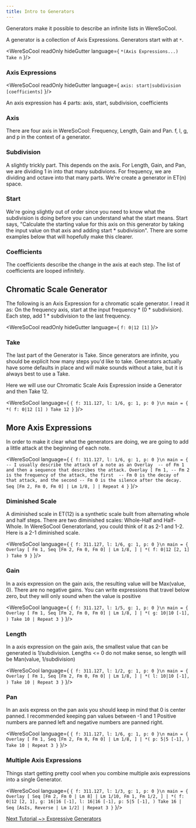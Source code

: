 ```yaml
---
title: Intro to Generators
---
```


Generators make it possible to describe an infinite lists in WereSoCool.

A generator is a collection of
Axis Expressions. Generators start with at `*`.

<WereSoCool
  readOnly
  hideGutter
  language={
`*(Axis Expressions...) Take n`
}/>

### Axis Expressions
<WereSoCool
  readOnly
  hideGutter
  language={
`axis: start|subdivision [coefficients]`
}/>

An axis expression has 4 parts: axis, start, subdivision, coefficients

### Axis
There are four axis in WereSoCool: 
Frequency, Length, Gain and Pan. 
f, l, g, and p in the context of a generator.

### Subdivision
A slightly trickly part. This depends on the axis. For 
Length, Gain, and Pan, we are dividing 1 in into that many 
subdivions. For frequency, we are dividing and octave into that
many parts. We're create a generator in ET(n) space. 

### Start
We're going slightly out of order since you need to know what 
the subdivision is doing before you can understand what the start 
means. Start says, "Calculate the starting value for this axis
on this generator by taking the input value on that axis and 
adding start * subdivision". There are some examples below that 
will hopefully make this clearer. 

### Coefficients
The coefficients describe the change in the axis at each step. 
The list of coefficients are looped infinitely. 

## Chromatic Scale Generator

The following is an Axis Expression for a 
chromatic scale generator. I read it as:
On the frequency axis, start at the input 
frequency * (0 * subdivision). Each step, add 
1 * subdivision to the last frequency. 

<WereSoCool
  readOnly
  hideGutter
  language={
`f: 0|12 [1]`
}/>

### Take

The last part of the Generator is Take. Since generators
are infinite, you should be explicit how many steps 
you'd like to take. Generators actually have some defaults
in place and will make sounds without a take, but it is 
always best to use a Take. 

Here we will use our Chromatic Scale Axis Expression 
inside a Generator and then Take 12. 

<WereSoCool language={
`{ f: 311.127, l: 1/6, g: 1, p: 0 }\n
main = {
  *(
    f: 0|12 [1]
  ) Take 12
}`
}/>

## More Axis Expressions

In order to make it clear what the generators are doing, 
we are going to add a little attack at the beginning of each note. 

<WereSoCool language={
`{ f: 311.127, l: 1/6, g: 1, p: 0 }\n
main = {
  -- I usually describe the attack of a note as an Overlay 
  -- of Fm 1 and then a sequence that describes the attack.
  Overlay [
    Fm 1,
    -- Fm 2 is the frequency of the attack, the first 
    -- Fm 0 is the decay of that attack, and the second
    -- Fm 0 is the silence after the decay.
    Seq [Fm 2, Fm 0, Fm 0] | Lm 1/8,
  ]
  | Repeat 4
}`
}/>

### Diminished Scale

A diminished scale in ET(12) is a synthetic scale built from
alternating whole and half steps. There are two diminished scales:
Whole-Half and Half-Whole. In WereSoCool Generatorland, you could
think of it as 2-1 and 1-2. Here is a 2-1 diminished scale. 

<WereSoCool language={
`{ f: 311.127, l: 1/6, g: 1, p: 0 }\n
main = {
  Overlay [
    Fm 1,
    Seq [Fm 2, Fm 0, Fm 0] | Lm 1/8,
  ]
  | *(
    f: 0|12 [2, 1]
  ) Take 9
}`
}/>

### Gain

In a axis expression on the gain axis, the resulting value will be Max(value, 0). There are no negative gains. You can write expressions that travel
below zero, but they will only sound when the value is positive

<WereSoCool language={
`{ f: 311.127, l: 1/5, g: 1, p: 0 }\n
main = {
  Overlay [
    Fm 1,
    Seq [Fm 2, Fm 0, Fm 0] | Lm 1/8,
  ]
  | *(
    g: 10|10 [-1],
  ) Take 10
  | Repeat 3
}`
}/>

### Length 
In a axis expression on the gain axis, the smallest value that can be
generated is 1/subdivision. Lengths <= 0 do not make sense, so length will be Man(value, 1/subdivision)  


<WereSoCool language={
`{ f: 311.127, l: 1/2, g: 1, p: 0 }\n
main = {
  Overlay [
    Fm 1,
    Seq [Fm 2, Fm 0, Fm 0] | Lm 1/8,
  ]
  | *(
    l: 10|10 [-1],
  ) Take 10
  | Repeat 3
}`
}/>

### Pan 
In an axis express on the pan axis you should keep in mind that 0 is center panned. 
I recommended keeping pan values between -1 and 1
Positive numbers are panned left and negative numbers are panned right.

<WereSoCool language={
`{ f: 311.127, l: 1/6, g: 1, p: 0 }\n
main = {
  Overlay [
    Fm 1,
    Seq [Fm 2, Fm 0, Fm 0] | Lm 1/8,
  ]
  | *(
    p: 5|5 [-1],
  ) Take 10
  | Repeat 3
}`
}/>

### Multiple Axis Expressions

Things start getting pretty cool when you
combine multiple axis expressions into a single Generator.

<WereSoCool language={
`{ f: 311.127, l: 1/3, g: 1, p: 0 }\n
main = {
  Overlay [
    Seq [Fm 2, Fm 0 | Lm 8] | Lm 1/10,
    Fm 1,
    Fm 1/2,
  ]
  | *(
    f: 0|12 [2, 1],
    g: 16|16 [-1],
    l: 16|16 [-1],
    p: 5|5 [-1],
  ) Take 16
  | Seq [AsIs, Reverse | Lm 1/2]
  | Repeat 3
}`
}/>


[Next Tutorial ~> Expressive Generators](/posts/expressive_generators)
